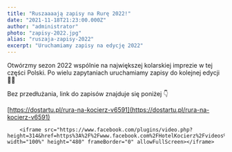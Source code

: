 ```yaml
---
title: "Ruszaaaają zapisy na Rurę 2022!"
date: "2021-11-18T21:23:00.000Z"
author: "administrator"
photo: "zapisy-2022.jpg"
alias: "ruszaja-zapisy-2022"
excerpt: "Uruchamiamy zapisy na edycję 2022"
---
```


Otwórzmy sezon 2022 wspólnie na największej kolarskiej imprezie w tej części Polski. Po wielu zapytaniach uruchamiamy zapisy do kolejnej edycji 🚵🔥

Bez przedłużania, link do zapisów znajduje się poniżej 👇

[https://dostartu.pl/rura-na-kocierz-v6591](https://dostartu.pl/rura-na-kocierz-v6591)

        <iframe src="https://www.facebook.com/plugins/video.php?height=314&href=https%3A%2F%2Fwww.facebook.com%2FHotelKocierz%2Fvideos%2F328634038948375%2F&show_text=false&width=560&t=0" width="100%" height="480" frameBorder="0" allowFullScreen></iframe>